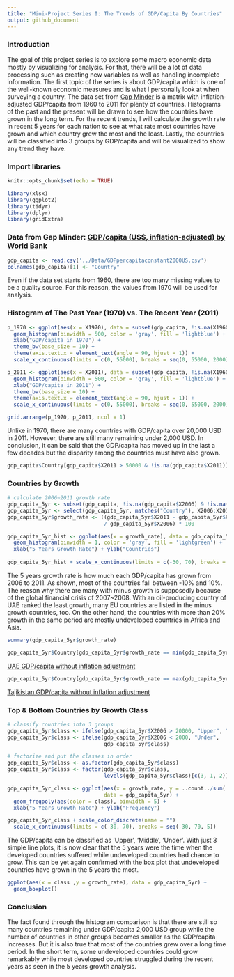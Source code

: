 ```yaml
---
title: "Mini-Project Series I: The Trends of GDP/Capita By Countries"
output: github_document
---
```


### Introduction
The goal of this project series is to explore some macro economic data mostly by visualizing for analysis. For that, there will be a lot of data processing such as creating new variables as well as handling incomplete information. The first topic of the series is about GDP/capita which is one of the well-known economic measures and is what I personally look at when surveying a country. The data set from [Gap Minder](https://www.gapminder.org/data/) is a matrix with inflation-adjusted GDP/capita from 1960 to 2011 for plenty of countries. Histograms of the past and the present will be drawn to see how the countries have grown in the long term. For the recent trends, I will calculate the growth rate in recent 5 years for each nation to see at what rate most countries have grown and which country grew the most and the least. Lastly, the countries will be classified into 3 groups by GDP/capita and will be visualized to show any trend they have.

### Import libraries
```r
knitr::opts_chunk$set(echo = TRUE)
```

```r
library(xlsx)
library(ggplot2)
library(tidyr)
library(dplyr)
library(gridExtra)
```

### Data from Gap Minder: [GDP/capita (US$, inflation-adjusted) by World Bank](https://docs.google.com/spreadsheets/d/1RctTQmKB0hzbm1E8rGcufYdMshRdhmYdeL29nXqmvsc/pub)
```r
gdp_capita <- read.csv('../Data/GDPpercapitaconstant2000US.csv')
colnames(gdp_capita)[1] <- "Country"
```

Even if the data set starts from 1960, there are too many missing values to be a quality source. For this reason, the values from 1970 will be used for analysis.

### Histogram of The Past Year (1970) vs. The Recent Year (2011)
```r
p_1970 <- ggplot(aes(x = X1970), data = subset(gdp_capita, !is.na(X1960))) +
  geom_histogram(binwidth = 500, color = 'gray', fill = 'lightblue') +
  xlab("GDP/capita in 1970") +
  theme_bw(base_size = 10) +
  theme(axis.text.x = element_text(angle = 90, hjust = 1)) +
  scale_x_continuous(limits = c(0, 55000), breaks = seq(0, 55000, 2000))

p_2011 <- ggplot(aes(x = X2011), data = subset(gdp_capita, !is.na(X1960))) +
  geom_histogram(binwidth = 500, color = 'gray', fill = 'lightblue') +
  xlab("GDP/capita in 2011") +
  theme_bw(base_size = 10) +
  theme(axis.text.x = element_text(angle = 90, hjust = 1)) +
  scale_x_continuous(limits = c(0, 55000), breaks = seq(0, 55000, 2000))

grid.arrange(p_1970, p_2011, ncol = 1)
```

Unlike in 1970, there are many countries with GDP/capita over 20,000 USD in 2011. However, there are still many remaining under 2,000 USD. In conclusion, it can be said that the GDP/capita has moved up in the last a few decades but the disparity among the countries must have also grown.

```r
gdp_capita$Country[gdp_capita$X2011 > 50000 & !is.na(gdp_capita$X2011)]
```

### Countries by Growth
```r
# calculate 2006~2011 growth rate
gdp_capita_5yr <- subset(gdp_capita, !is.na(gdp_capita$X2006) & !is.na(gdp_capita$X2011))
gdp_capita_5yr <- select(gdp_capita_5yr, matches("Country"), X2006:X2011)
gdp_capita_5yr$growth_rate <- ((gdp_capita_5yr$X2011 - gdp_capita_5yr$X2006) 
                               / gdp_capita_5yr$X2006) * 100

gdp_capita_5yr_hist <- ggplot(aes(x = growth_rate), data = gdp_capita_5yr) +
  geom_histogram(binwidth = 1, color = 'gray', fill = 'lightgreen') +
  xlab("5 Years Growth Rate") + ylab("Countries")
  
gdp_capita_5yr_hist + scale_x_continuous(limits = c(-30, 70), breaks = seq(-30, 70, 5))
```

The 5 years growth rate is how much each GDP/capita has grown from 2006 to 2011. As shown, most of the countries fall between -10% and 10%. The reason why there are many with minus growth is supposedly because of the global financial crisis of 2007~2008. With an oil-producing country of UAE ranked the least growth, many EU countries are listed in the minus growth countries, too. On the other hand, the countries with more than 20% growth in the same period are mostly undeveloped countries in Africa and Asia.

```r
summary(gdp_capita_5yr$growth_rate)
```

```r
gdp_capita_5yr$Country[gdp_capita_5yr$growth_rate == min(gdp_capita_5yr$growth_rate)]
```

[UAE GDP/capita without inflation adjustment](https://www.google.com/search?rlz=1C1CAFA_enKR676KR676&ei=muUdW5_BMtGOsQXaiKTQBA&q=UAE+gdp+per+capita&oq=UAE+gdp+per+capita&gs_l=psy-ab.3..0i67k1j0i7i30k1j0l2j0i30k1l4j0i10i30k1j0i30k1.21108.21587.0.21827.3.3.0.0.0.0.105.279.2j1.3.0....0...1c.1.64.psy-ab..0.3.279...0i7i10i30k1j0i10k1.0.ZGpxk3626Nc)

```r
gdp_capita_5yr$Country[gdp_capita_5yr$growth_rate == max(gdp_capita_5yr$growth_rate)]
```

[Tajikistan GDP/capita without inflation adjustment](https://www.google.com/search?rlz=1C1CAFA_enKR676KR676&ei=eOUdW6CvNIyWsgW08424CQ&q=tajikistan+gdp+per+capita&oq=tajikis&gs_l=psy-ab.3.0.0i67k1l8j0j0i67k1.28516.30091.0.33115.7.6.0.1.1.0.100.525.5j1.6.0....0...1c.1.64.psy-ab..0.7.528...35i39k1j0i131i67k1j0i131k1j0i20i264k1.0.gYM5bQ4NgHQ)

### Top & Bottom Countries by Growth Class
```r
# classify countries into 3 groups
gdp_capita_5yr$class <- ifelse(gdp_capita_5yr$X2006 > 20000, "Upper", "Middle")
gdp_capita_5yr$class <- ifelse(gdp_capita_5yr$X2006 < 2000, "Under", 
                               gdp_capita_5yr$class)

# factorize and put the classes in order
gdp_capita_5yr$class <- as.factor(gdp_capita_5yr$class)
gdp_capita_5yr$class <- factor(gdp_capita_5yr$class, 
                               levels(gdp_capita_5yr$class)[c(3, 1, 2)])

gdp_capita_5yr_class <- ggplot(aes(x = growth_rate, y = ..count../sum(..count..)),
                               data = gdp_capita_5yr) +
  geom_freqpoly(aes(color = class), binwidth = 5) +
  xlab("5 Years Growth Rate") + ylab("Frequency")

gdp_capita_5yr_class + scale_color_discrete(name = "")
  scale_x_continuous(limits = c(-30, 70), breaks = seq(-30, 70, 5))
```

The GDP/capita can be classified as 'Upper', 'Middle', 'Under'. With just 3 simple line plots, it is now clear that the 5 years were the time when the developed countries suffered while undeveloped countries had chance to grow. This can be yet again confirmed with the box plot that undeveloped countries have grown in the 5 years the most.

```r
ggplot(aes(x = class ,y = growth_rate), data = gdp_capita_5yr) +
  geom_boxplot()
```

### Conclusion

The fact found through the histogram comparison is that there are still so many countries remaining under GDP/capita 2,000 USD group while the number of countries in other groups becomes smaller as the GDP/capita increases. But it is also true that most of the countries grew over a long time period. In the short term, some undeveloped countries could grow remarkably while most developed countries struggled during the recent years as seen in the 5 years growth analysis.